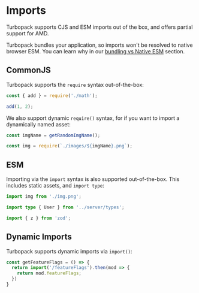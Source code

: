 # Imports

Turbopack supports CJS and ESM imports out of the box, and offers partial support for AMD.

Turbopack bundles your application, so imports won't be resolved to native browser ESM. You can learn why in our [bundling vs Native ESM](/pack/docs/why-turbopack#bundling-vs-native-esm) section.

## CommonJS

Turbopack supports the `require` syntax out-of-the-box:

```ts
const { add } = require('./math');

add(1, 2);
```

We also support dynamic `require()` syntax, for if you want to import a dynamically named asset:

```ts
const imgName = getRandomImgName();

const img = require(`./images/${imgName}.png`);
```

## ESM

Importing via the `import` syntax is also supported out-of-the-box. This includes static assets, and `import type`:

```ts
import img from './img.png';

import type { User } from '../server/types';

import { z } from 'zod';
```

## Dynamic Imports

Turbopack supports dynamic imports via `import()`:

```ts
const getFeatureFlags = () => {
  return import('/featureFlags').then(mod => {
    return mod.featureFlags;
  })
}
```

